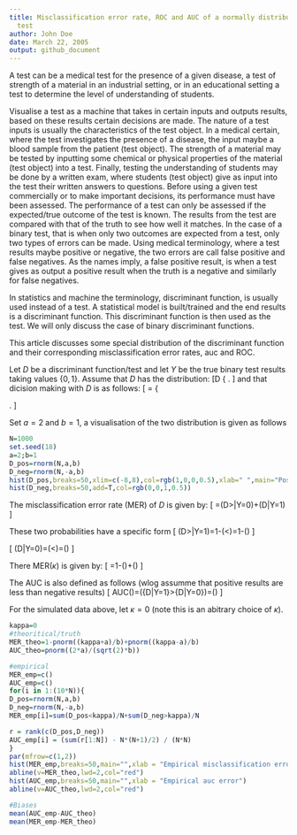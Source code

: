 ```yaml
---
title: Misclassification error rate, ROC and AUC of a normally distributed prognostic
  test
author: John Doe
date: March 22, 2005
output: github_document
---
```


A test can be a medical test for the presence of a given disease, a test of strength of a material in an industrial setting, or in an educational setting a test to determine the level of understanding of students.  


Visualise a test as a machine that takes in certain inputs and outputs results, based on these results certain decisions are made. The nature of a test inputs is usually the characteristics of the test object. In a medical certain, where the test investigates the presence of a disease, the input maybe a blood sample from the patient (test object). The strength of a material may be tested by inputting some chemical or physical properties of the material (test object) into a test. Finally, testing the understanding of students may be done by a written exam, where students (test object) give as input into the test their written answers to questions. 
Before using a given test commercially or to make important decisions, its performance must have been assessed. The performance of a test can only be assessed if the expected/true outcome of the test is known.  The results from the test are compared with that of the truth to see how well it matches.  In the case of a binary test, that is when only two outcomes are expected from a test, only two types of errors can be made. Using medical terminology, where a test results maybe positive or negative, the two errors are call false positive and false negatives. As the names imply, a false positive result, is when a test gives as output a positive result when the truth is a negative and similarly for false negatives. 


In statistics and machine the terminology, discriminant function, is usually used instead of a test.  A statistical model is built/trained and the end results is a discriminant function.   This discriminant function is then used as the test.  We will only discuss the case of binary discriminant functions.

This article discusses some special distribution of the discriminant function and their corresponding misclassification error rates, auc and ROC. 

Let $D$ be a discriminant function/test and let $Y$ be the true binary test results taking values $\{0,1\}$. Assume that $D$ has the distribution: 
\[D \sim \left\{
  \begin{array}{lr}
    N(a,b^2) & :Y = 1\\
    N(-a,b^2) & : Y=0 
  \end{array}
\right.
\]
and that dicision making with $D$  is as follows:
\[\text{output} = \left\{
  \begin{array}{lr}
    1 & : D > \kappa\\
    0 & : D \leq \kappa\\
  \end{array}
\right.
\]

Set $a=2$ and $b=1$, a visualisation of the two distribution is given as follows
```r
N=1000
set.seed(18)
a=2;b=1
D_pos=rnorm(N,a,b)
D_neg=rnorm(N,-a,b)
hist(D_pos,breaks=50,xlim=c(-8,8),col=rgb(1,0,0,0.5),xlab=" ",main="Postive and negative")
hist(D_neg,breaks=50,add=T,col=rgb(0,0,1,0.5))

```



The misclassification error rate (MER) of $D$ is given by:
\[
\text{MER($\kappa$)}=\Pr(D>\kappa|Y=0)+\Pr(D\leq\kappa|Y=1)
\]

These two probabilities have a specific form
\[
\Pr(D>\kappa|Y=1)=1-\Pr(\frac{D+a}{b}<\frac{\kappa+a}{b})=1-\Phi(\frac{\kappa+a}{b})
\]

\[
\Pr(D\leq\kappa|Y=0)=\Pr(\frac{D-a}{b}<\frac{\kappa-a}{b})=\Phi(\frac{\kappa-a}{b})
\]

There MER($\kappa$) is given by:
\[
\text{MER($\kappa$)}=1-\Phi(\frac{\kappa+a}{b})+\Phi(\frac{\kappa-a}{b})
\]

The AUC is also defined as follows (wlog assumme that positive results are less than negative results)
\[
AUC(\kappa)=\Pr(\{D|Y=1\}>\{D|Y=0\})=\Phi\left(\frac{2a}{\sqrt{2}b}\right)
\]

For the simulated data above, let $\kappa=0$ (note this is an abitrary choice of $\kappa$). 
```r
kappa=0
#theoritical/truth
MER_theo=1-pnorm((kappa+a)/b)+pnorm((kappa-a)/b)
AUC_theo=pnorm((2*a)/(sqrt(2)*b))

#empirical
MER_emp=c()
AUC_emp=c()
for(i in 1:(10*N)){
D_pos=rnorm(N,a,b)
D_neg=rnorm(N,-a,b)
MER_emp[i]=sum(D_pos<kappa)/N+sum(D_neg>kappa)/N

r = rank(c(D_pos,D_neg))  
AUC_emp[i] = (sum(r[1:N]) - N*(N+1)/2) / (N*N) 
}
par(mfrow=c(1,2))
hist(MER_emp,breaks=50,main="",xlab = "Empirical misclassification error")
abline(v=MER_theo,lwd=2,col="red")
hist(AUC_emp,breaks=50,main="",xlab = "Empirical auc error")
abline(v=AUC_theo,lwd=2,col="red")
```




```r
#Biases
mean(AUC_emp-AUC_theo)
mean(MER_emp-MER_theo)


```


